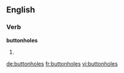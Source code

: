 
==English==

===Verb===
'''buttonholes'''

# {{third-person singular of|buttonhole}}

[[de:buttonholes]]
[[fr:buttonholes]]
[[vi:buttonholes]]